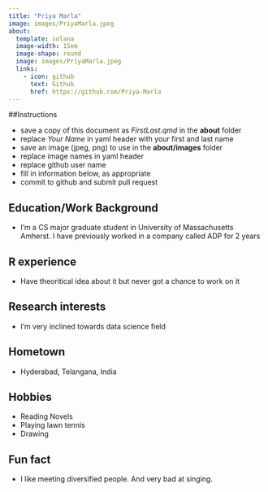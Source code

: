 ```yaml
---
title: "Priya Marla"
image: images/PriyaMarla.jpeg
about:
  template: solana
  image-width: 15em
  image-shape: round
  image: images/PriyaMarla.jpeg
  links:
    - icon: github
      text: Github
      href: https://github.com/Priya-Marla
---
```


##Instructions

-   save a copy of this document as *FirstLast.qmd* in the **about** folder
-   replace *Your Name* in yaml header with your first and last name
-   save an image (jpeg, png) to use in the **about/images** folder
-   replace image names in yaml header
-   replace github user name
-   fill in information below, as appropriate
-   commit to github and submit pull request

## Education/Work Background

-   I'm a CS major graduate student in University of Massachusetts Amherst. I have previously worked in a company called ADP for 2 years

## R experience

-   Have theoritical idea about it but never got a chance to work on it

## Research interests

-   I'm very inclined towards data science field

## Hometown

-   Hyderabad, Telangana, India

## Hobbies

-   Reading Novels
-   Playing lawn tennis
-   Drawing

## Fun fact

-   I like meeting diversified people. And very bad at singing.
